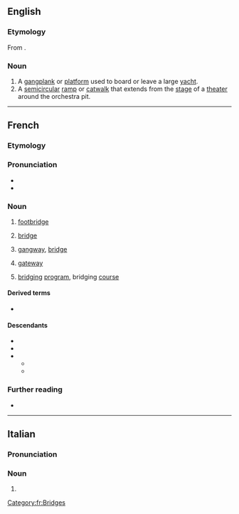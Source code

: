 {{also|Passerelle}}
==English==

===Etymology===
From {{bor|en|fr|passerelle}}.

===Noun===
{{en-noun}}

# A [[gangplank]] or [[platform]] used to board or leave a large [[yacht]].
# A [[semicircular]] [[ramp]] or [[catwalk]] that extends from the [[stage]] of a [[theater]] around the orchestra pit.

----

==French==

===Etymology===
{{affix|fr|passer|-elle}}

===Pronunciation===
* {{fr-IPA}}
* {{audio|fr|LL-Q150 (fra)-0x010C-passerelle.wav|Audio}}

===Noun===
{{fr-noun|f}}

# [[footbridge]]
# {{lb|fr|nautical}} [[bridge]]
# {{lb|fr|aviation|nautical}} [[gangway]], [[bridge]]
# {{lb|fr|computing}} [[gateway]]
# {{lb|fr|higher education}} [[bridging]] [[program]], bridging [[course]]

====Derived terms====
* {{l|fr|passerelle himalayenne}}

====Descendants====
* {{desc|en|passerelle|bor=1}}
* {{desc|de|Passerelle|bor=1}}
* {{desc|it|passerella|bor=1}}
** {{desc|ca|passarel·la|bor=1}}
** {{desc|es|pasarela|bor=1}}

===Further reading===
* {{R:TLFi}}

[[Category:fr:Bridges]]

----

==Italian==

===Pronunciation===
{{it-pr|passerèlle}}

===Noun===
{{head|it|noun form|g=f}}

# {{plural of|it|passerella}}
